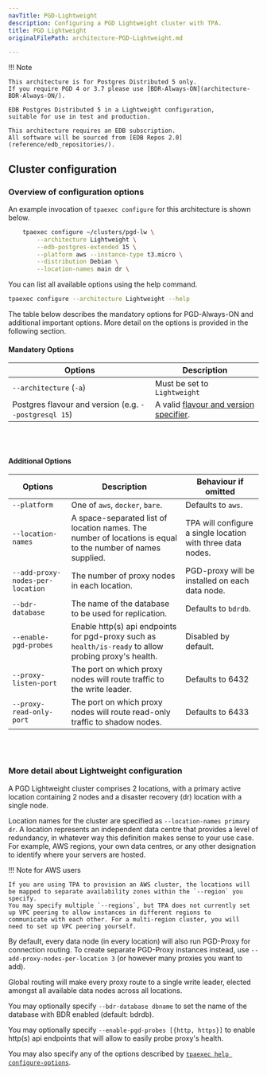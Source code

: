 ```yaml
---
navTitle: PGD-Lightweight
description: Configuring a PGD Lightweight cluster with TPA.
title: PGD Lightweight
originalFilePath: architecture-PGD-Lightweight.md

---
```


!!! Note

    This architecture is for Postgres Distributed 5 only.
    If you require PGD 4 or 3.7 please use [BDR-Always-ON](architecture-BDR-Always-ON/).

    EDB Postgres Distributed 5 in a Lightweight configuration,
    suitable for use in test and production.

    This architecture requires an EDB subscription.
    All software will be sourced from [EDB Repos 2.0](reference/edb_repositories/).

## Cluster configuration

### Overview of configuration options

An example invocation of `tpaexec configure` for this architecture
is shown below.

```bash
    tpaexec configure ~/clusters/pgd-lw \
        --architecture Lightweight \
        --edb-postgres-extended 15 \
        --platform aws --instance-type t3.micro \
        --distribution Debian \
        --location-names main dr \
```

You can list all available options using the help command.

```bash
tpaexec configure --architecture Lightweight --help
```

The table below describes the mandatory options for PGD-Always-ON
and additional important options.
More detail on the options is provided in the following section.

#### Mandatory Options

| Options                                               | Description                                                                               |
| ----------------------------------------------------- | ----------------------------------------------------------------------------------------- |
| `--architecture` (`-a`)                               | Must be set to `Lightweight`                                                              |
| Postgres flavour and version (e.g. `--postgresql 15`) | A valid [flavour and version specifier](tpaexec-configure/#postgres-flavour-and-version). |

<br/><br/>

#### Additional Options

| Options                          | Description                                                                                                 | Behaviour if omitted                                        |
| -------------------------------- | ----------------------------------------------------------------------------------------------------------- | ----------------------------------------------------------- |
| `--platform`                     | One of `aws`, `docker`, `bare`.                                                                             | Defaults to `aws`.                                          |
| `--location-names`               | A space-separated list of location names. The number of locations is equal to the number of names supplied. | TPA will configure a single location with three data nodes. |
| `--add-proxy-nodes-per-location` | The number of proxy nodes in each location.                                                                 | PGD-proxy will be installed on each data node.              |
| `--bdr-database`                 | The name of the database to be used for replication.                                                        | Defaults to `bdrdb`.                                        |
| `--enable-pgd-probes`            | Enable http(s) api endpoints for pgd-proxy such as `health/is-ready` to allow probing proxy's health.       | Disabled by default.                                        |
| `--proxy-listen-port`            | The port on which proxy nodes will route traffic to the write leader.                                       | Defaults to 6432                                            |
| `--proxy-read-only-port`         | The port on which proxy nodes will route read-only traffic to shadow nodes.                                 | Defaults to 6433                                            |

<br/><br/>

### More detail about Lightweight configuration

A PGD Lightweight cluster comprises 2 locations, with a primary active location containing 2 nodes and a disaster recovery (dr) location with a single node.

Location names for the cluster are specified as
`--location-names primary dr`. A location represents an independent
data centre that provides a level of redundancy, in whatever way
this definition makes sense to your use case. For example, AWS
regions, your own data centres, or any other designation to identify
where your servers are hosted.

!!! Note for AWS users

    If you are using TPA to provision an AWS cluster, the locations will
    be mapped to separate availability zones within the `--region` you
    specify.
    You may specify multiple `--regions`, but TPA does not currently set
    up VPC peering to allow instances in different regions to
    communicate with each other. For a multi-region cluster, you will
    need to set up VPC peering yourself.

By default, every data node (in every location) will also run PGD-Proxy
for connection routing. To create separate PGD-Proxy instances instead,
use `--add-proxy-nodes-per-location 3` (or however many proxies you want
to add).

Global routing will make every proxy route to a single write leader, elected amongst all available data nodes across all locations.

You may optionally specify `--bdr-database dbname` to set the name of
the database with BDR enabled (default: bdrdb).

You may optionally specify `--enable-pgd-probes [{http, https}]` to
enable http(s) api endpoints that will allow to easily probe proxy's health.

You may also specify any of the options described by
[`tpaexec help configure-options`](tpaexec-configure/).
